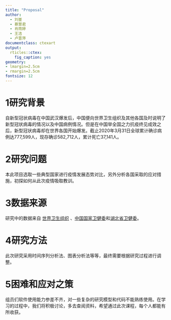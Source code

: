 ```yaml
---
title: "Proposal"
author:
  - 刘崟
  - 慕慧君
  - 肖雨婷
  - 王洁
  - 卢晋萍
documentclass: ctexart
output:
  rticles::ctex:
    fig_caption: yes
geometry:
- lmargin=2.5cm
- rmargin=2.5cm
fontsize: 12
---
```


# 1研究背景
自新型冠状病毒在中国武汉爆发后，中国便向世界卫生组织及其他各国及时说明了新型冠状病毒的情况以及中国病例情况。但是在中国举全国之力抗疫终见成效之后，新型冠状病毒却在世界各国开始爆发。截止2020年3月31日全球累计确诊病例达777,599人，现存确诊582,712人，累计死亡37,141人。

# 2研究问题
本此项目选取一些典型国家进行疫情发展态势对比，另外分析各国采取的应对措施，初探如何从此次疫情吸取教训。

# 3数据来源
研究中的数据来自 [世界卫生组织](https://www.who.int/emergencies/diseases/novel-coronavirus-2019/situation-reports) 、[中国国家卫健委](http://www.nhc.gov.cn/yjb/pqt/new_list.shtml)和[湖北省卫健委](http://wjw.hubei.gov.cn/fbjd/tzgg/)。

# 4研究方法
此次研究采用时间序列分析法、图表分析法等等，最终需要根据研究过程进行调整。

# 5困难和应对之策
组员们软件使用能力参差不齐，对一些复杂的研究模型和代码不能熟练使用。在学习的过程中，我们将积极讨论，多去查阅资料，希望通过此次课程，每个人都能有所收获。